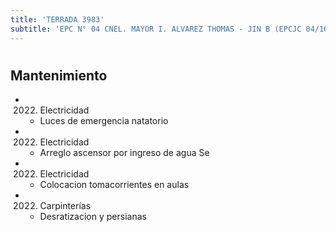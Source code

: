 ```yaml
---
title: 'TERRADA 3983'
subtitle: 'EPC N° 04 CNEL. MAYOR I. ALVAREZ THOMAS - JIN B (EPCJC 04/16°) JUANA AZURDUY'
---
```


#


## Mantenimiento

*  (2022) Electricidad 
    + Luces de emergencia natatorio

*  (2022) Electricidad 
    + Arreglo ascensor por ingreso de agua Se

*  (2022) Electricidad 
    + Colocacion tomacorrientes en aulas

*  (2022) Carpinterías 
    + Desratizacion y persianas



